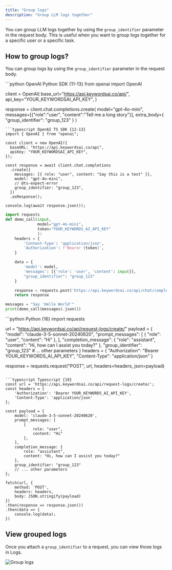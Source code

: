 ```yaml
---
title: "Group logs"
description: "Group LLM logs together"
---
```


You can group LLM logs together by using the `group_identifier` parameter in the request body. This is useful when you want to group logs together for a specific user or a specific task.

## How to group logs?

You can group logs by using the `group_identifier` parameter in the request body.

<Tabs>
<Tab title="AI gateway">
<CodeGroup>
```python OpenAI Python SDK {11-13}
from openai import OpenAI

client = OpenAI(
    base_url="https://api.keywordsai.co/api/",
    api_key="YOUR_KEYWORDSAI_API_KEY",
)

response = client.chat.completions.create(
    model="gpt-4o-mini",
    messages=[{"role":"user", "content":"Tell me a long story"}],
    extra_body={
        "group_identifier": "group_123"
    }
)
```
```typescript OpenAI TS SDK {12-13}
import { OpenAI } from "openai";

const client = new OpenAI({
  baseURL: "https://api.keywordsai.co/api",
  apiKey: "YOUR_KEYWORDSAI_API_KEY",
});

const response = await client.chat.completions
  .create({
    messages: [{ role: "user", content: "Say this is a test" }],
    model: "gpt-4o-mini",
    // @ts-expect-error
    group_identifier: "group_123",
  })
  .asResponse();

console.log(await response.json());
```

```python Python {14}
import requests
def demo_call(input, 
              model="gpt-4o-mini",
              token="YOUR_KEYWORDS_AI_API_KEY"
              ):
    headers = {
        'Content-Type': 'application/json',
        'Authorization': f'Bearer {token}',
    }

    data = {
        'model': model,
        'messages': [{'role': 'user', 'content': input}],
        "group_identifier": "group_123"
    }

    response = requests.post('https://api.keywordsai.co/api/chat/completions', headers=headers, json=data)
    return response

messages = "Say 'Hello World'"
print(demo_call(messages).json())

```
</CodeGroup>
</Tab>

<Tab title="Logging API">
<CodeGroup>
```python Python {16}
import requests

url = "https://api.keywordsai.co/api/request-logs/create/"
payload = {
    "model": "claude-3-5-sonnet-20240620",
    "prompt_messages": [
        {
            "role": "user",
            "content": "Hi"
        },
    ],
    "completion_message": {
        "role": "assistant",
        "content": "Hi, how can I assist you today?"
    },
    "group_identifier": "group_123"
    # ... other parameters
}
headers = {
    "Authorization": "Bearer YOUR_KEYWORDS_AI_API_KEY",
    "Content-Type": "application/json"
}

response = requests.request("POST", url, headers=headers, json=payload)
```

```typescript Typescript {19}
const url = 'https://api.keywordsai.co/api/request-logs/create/';
const headers = {
    'Authorization': 'Bearer YOUR_KEYWORDS_AI_API_KEY',
    'Content-Type': 'application/json'
};

const payload = {
    model: 'claude-3-5-sonnet-20240620',
    prompt_messages: [
        {
            role: "user",
            content: "Hi"
        },
    ],
    completion_message: {
        role: "assistant",
        content: "Hi, how can I assist you today?"
    },
    group_identifier: "group_123"
    // ... other parameters
};

fetch(url, {
    method: 'POST',
    headers: headers,
    body: JSON.stringify(payload)
})
.then(response => response.json())
.then(data => {
    console.log(data);
})
```
</CodeGroup>
</Tab>
</Tabs>

## View grouped logs

Once you attach a `group_identifier` to a request, you can view those logs in Logs.

<Frame>
<img src="https://keywordsai-static.s3.us-east-1.amazonaws.com/docs/observability/logs/log-group.jpg" alt="Group logs" />
</Frame>








